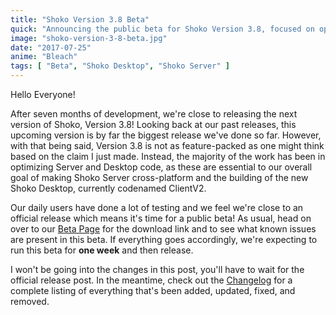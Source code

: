 ```yaml
---
title: "Shoko Version 3.8 Beta"
quick: "Announcing the public beta for Shoko Version 3.8, focused on optimizing server and desktop code."
image: "shoko-version-3-8-beta.jpg"
date: "2017-07-25"
anime: "Bleach"
tags: [ "Beta", "Shoko Desktop", "Shoko Server" ]
---
```


Hello Everyone!

After seven months of development, we're close to releasing the next version of Shoko, Version 3.8! Looking back at our
past releases, this upcoming version is by far the biggest release we've done so far. However, with that being said,
Version 3.8 is not as feature-packed as one might think based on the claim I just made. Instead, the majority of the
work has been in optimizing Server and Desktop code, as these are essential to our overall goal of making Shoko Server
cross-platform and the building of the new Shoko Desktop, currently codenamed ClientV2.

Our daily users have done a lot of testing and we feel we're close to an official release which means it's time for a
public beta! As usual, head on over to our [Beta Page](https://shokoanime.com/) for the download link and to see what
known issues are present in this beta. If everything goes accordingly, we're expecting to run this beta for **one week**
and then release.

I won't be going into the changes in this post, you'll have to wait for the official release post. In the meantime,
check out the [Changelog](https://docs.shokoanime.com/changelog.html) for a complete listing of everything that's been
added, updated, fixed, and removed.
